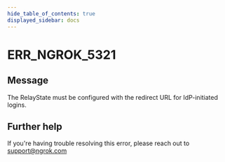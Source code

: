 ```yaml
---
hide_table_of_contents: true
displayed_sidebar: docs
---
```



# ERR_NGROK_5321

## Message

The RelayState must be configured with the redirect URL for IdP-initiated logins.

<ErrorDetails error="err_ngrok_5321" />

## Further help

If you're having trouble resolving this error, please reach out to [support@ngrok.com](mailto:support@ngrok.com?subject=Help%20with%20ERR_NGROK_5321)
